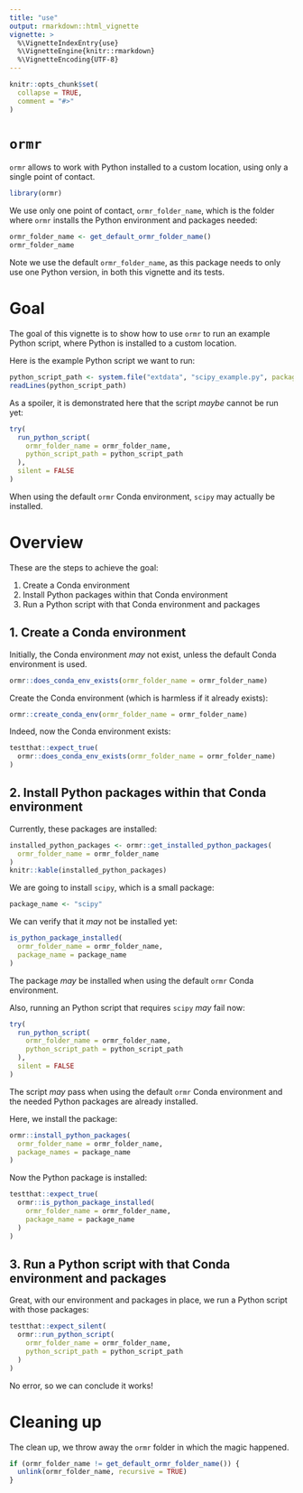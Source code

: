 ```yaml
---
title: "use"
output: rmarkdown::html_vignette
vignette: >
  %\VignetteIndexEntry{use}
  %\VignetteEngine{knitr::rmarkdown}
  %\VignetteEncoding{UTF-8}
---
```


```r
knitr::opts_chunk$set(
  collapse = TRUE,
  comment = "#>"
)
```

# `ormr`

`ormr` allows to work with Python installed to a custom location,
using only a single point of contact.

```r
library(ormr)
```

We use only one point of contact, `ormr_folder_name`,
which is the folder where `ormr` installs the Python environment and packages
needed:

```r
ormr_folder_name <- get_default_ormr_folder_name()
ormr_folder_name
```

Note we use the default `ormr_folder_name`, as this package
needs to only use one Python version, in both this
vignette and its tests.

# Goal

The goal of this vignette is to show how to use `ormr` 
to run an example Python script, 
where Python is installed to a custom location.

Here is the example Python script we want to run:

```r
python_script_path <- system.file("extdata", "scipy_example.py", package = "ormr")
readLines(python_script_path)
```

As a spoiler, it is demonstrated here that the script *maybe*
cannot be run yet:

```r
try(
  run_python_script(
    ormr_folder_name = ormr_folder_name,
    python_script_path = python_script_path
  ), 
  silent = FALSE
)
```

When using the default `ormr` Conda environment, `scipy`
may actually be installed.

# Overview

These are the steps to achieve the goal:

 1. Create a Conda environment
 2. Install Python packages within that Conda environment
 3. Run a Python script with that Conda environment and packages

## 1. Create a Conda environment

Initially, the Conda environment *may* not exist,
unless the default Conda environment is used.

```r
ormr::does_conda_env_exists(ormr_folder_name = ormr_folder_name)
```

Create the Conda environment (which is harmless if it already
exists):

```r
ormr::create_conda_env(ormr_folder_name = ormr_folder_name)  
```

Indeed, now the Conda environment exists:

```r
testthat::expect_true(
  ormr::does_conda_env_exists(ormr_folder_name = ormr_folder_name)
)
```


## 2. Install Python packages within that Conda environment

Currently, these packages are installed:

```r
installed_python_packages <- ormr::get_installed_python_packages(
  ormr_folder_name = ormr_folder_name
)
knitr::kable(installed_python_packages)
```

We are going to install `scipy`, which is a small package:

```r
package_name <- "scipy"
```

We can verify that it *may* not be installed yet:

```r
is_python_package_installed(
  ormr_folder_name = ormr_folder_name,
  package_name = package_name
)
```

The package *may* be installed when using the default
`ormr` Conda environment.

Also, running an Python script that requires `scipy` *may* fail now:

```r
try(
  run_python_script(
    ormr_folder_name = ormr_folder_name,
    python_script_path = python_script_path
  ),
  silent = FALSE
)
```

The script *may* pass when using the default
`ormr` Conda environment and the needed Python packages
are already installed.

Here, we install the package:

```r
ormr::install_python_packages(
  ormr_folder_name = ormr_folder_name,
  package_names = package_name
)
```

Now the Python package is installed:

```r
testthat::expect_true(
  ormr::is_python_package_installed(
    ormr_folder_name = ormr_folder_name,
    package_name = package_name
  )
)
```

## 3. Run a Python script with that Conda environment and packages

Great, with our environment and packages in place,
we run a Python script with those packages:

```r
testthat::expect_silent(
  ormr::run_python_script(
    ormr_folder_name = ormr_folder_name,
    python_script_path = python_script_path
  )
)
```

No error, so we can conclude it works!

# Cleaning up

The clean up, we throw away the `ormr` folder in which the magic happened.

```r
if (ormr_folder_name != get_default_ormr_folder_name()) {
  unlink(ormr_folder_name, recursive = TRUE)  
}
```
